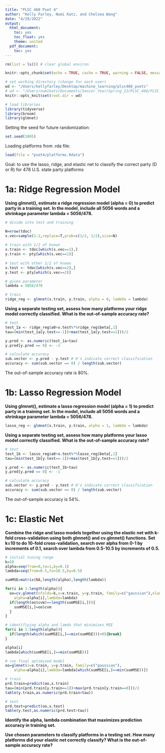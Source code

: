 ```yaml
---
title: "PLSC 468 Pset 4"
author: "Kelly Farley, Numi Katz, and Chelsea Wang"
date: "4/29/2022"
output:
  html_document:
    toc: yes
    toc_float: yes
    theme: united
  pdf_document:
    toc: yes
---
```


```r
rm(list = ls()) # clear global environ

knitr::opts_chunk$set(echo = TRUE, cache = TRUE, warning = FALSE, message = FALSE)

# set working directory (change for each user)
wd <- "/Users/kellyfarley/Desktop/machine_learning/plsc468_psets"
# wd <- "/Users/numikatz/Documents/Senior_Year/Spring_22/PLSC_468/PLSC_468/plsc468_psets"
knitr::opts_knit$set(root.dir = wd)

# load libraries
library(tidyverse)
library(broom)
library(glmnet)
```

Setting the seed for future randomization:

```r
set.seed(1005)
```

Loading platforms from .rda file:

```r
load(file = "pset4/platforms.Rdata")
```

Goal: to use the lasso, ridge, and elastic net to classify the correct party (D or R) for 478 U.S. state party platforms

# 1a: Ridge Regression Model

**Using glmnet(), estimate a ridge regression model (alpha = 0) to predict party in a training set. In the model, include all 5056 words and a shrinkage parameter lambda = 5056/478.**

```r
# divide into test and training

N=nrow(tdoc)
s.vec=sample(1:2,replace=T,prob=c(1/2, 1/2),size=N)
  
# train with 1/2 of known
x.train <- tdoc[which(s.vec==1),]
y.train <- pty[which(s.vec==1)]
  
# test with other 1/2 of known
x.test <- tdoc[which(s.vec==2),]
y.test <- pty[which(s.vec==2)]
```

```r
# given parameter
lambda = 5056/478

# train
ridge_reg <- glmnet(x.train, y.train, alpha = 0, lambda = lambda)
```

**Using a separate testing set, assess how many platforms your ridge model correctly classified. What is the out-of-sample accuracy rate?**

```r
# test
test_1a <- ridge_reg$a0+x.test%*%ridge_reg$beta[,1]
tau=(min(test_1a[y.test==-1])+max(test_1a[y.test==1]))/2

y.pred <- as.numeric(test_1a>tau)
y.pred[y.pred == 0] <- -1

# calculate accuracy
sub.vector <- y.pred - y.test # 0's indicate correct classification
accuracy <- sum(sub.vector == 0) / length(sub.vector)
```

The out-of-sample accuracy rate is 80%.

# 1b: Lasso Regression Model

**Using glmnet(), estimate a lasso regression model (alpha = 1) to predict party in a training set. In the model, include all 5056 words and a shrinkage parameter lambda = 5056/478.**

```r
lasso_reg <- glmnet(x.train, y.train, alpha = 1, lambda = lambda)
```

**Using a separate testing set, assess how many platforms your lasso model correctly classified. What is the out-of-sample accuracy rate?**

```r
# test
test_1b <- lasso_reg$a0+x.test%*%lasso_reg$beta[,1]
tau=(min(test_1b[y.test==-1])+max(test_1b[y.test==1]))/2

y.pred <- as.numeric(test_1b>tau)
y.pred[y.pred == 0] <- -1

# calculate accuracy
sub.vector <- y.pred - y.test # 0's indicate correct classification
accuracy <- sum(sub.vector == 0) / length(sub.vector)
```

The out-of-sample accuracy is 54%.

# 1c: Elastic Net

**Combine the ridge and lasso models together using the elastic net with k-fold cross-validation using both glmnet() and cv.glmnet() functions. Set k=10 to do 10-fold cross-validation, search over alpha from 0-1 by increments of 0.1, search over lambda from 0.5-10.5 by increments of 0.5.**

```r
# initial tuning range
k=10
alpha=seq(from=0,to=1,by=0.1)
lambda=seq(from=0.5,to=10.5,by=0.5)

sumMSE=matrix(NA,length(alpha),length(lambda))

for(i in 1:length(alpha)){
  oo=cv.glmnet(nfolds=k,x=x.train, y=y.train, family=c("gaussian"),nlambda=length(lambda),
  	alpha=alpha[i],lambda=lambda)
  if(length(oo$cvm)==length(sumMSE[i,])){
  	sumMSE[i,]=oo$cvm
  }
}

# identifiying alpha and lamda that minimizes MSE
for(i in 1:length(alpha)){
  if(length(which(sumMSE[i,]==min(sumMSE)))>0){break}
}

alpha[i]
lambda[which(sumMSE[i,]==min(sumMSE))]

# run final optimized model
oo=glmnet(x=x.train, y=y.train, family=c("gaussian"),
  	alpha=alpha[i],lambda=lambda[which(sumMSE[i,]==min(sumMSE))])

# train
prd.train=predict(oo,x.train)
tau=(min(prd.train[y.train==1])+max(prd.train[y.train==0]))/2
table(y.train,as.numeric(prd.train>tau))

# test
prd.test=predict(oo,x.test)
table(y.test,as.numeric(prd.test>tau))
```

**Identify the alpha, lambda combination that maximizes prediction accuracy in training set.**

**Use chosen parameters to classify platforms in a testing set. How many platforms did your elastic net correctly classify? What is the out-of-sample accuracy rate?**